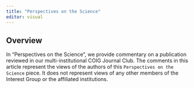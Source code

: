 ```yaml
---
title: "Perspectives on the Science"
editor: visual
---
```


## Overview

In "Perspectives on the Science", we provide commentary on a publication reviewed in our multi-institutional COIG Journal Club. The comments in this article represent the views of the authors of this `Perspectives on the Science` piece. It does not represent views of any other members of the Interest Group or the affiliated institutions.
